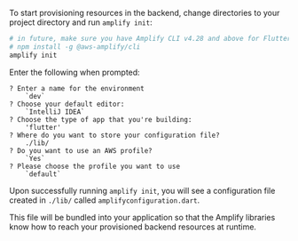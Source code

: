 To start provisioning resources in the backend, change directories to your project directory and run `amplify init`:

```bash
# in future, make sure you have Amplify CLI v4.28 and above for Flutter support
# npm install -g @aws-amplify/cli
amplify init
```

Enter the following when prompted:

```console
? Enter a name for the environment
    `dev`
? Choose your default editor:
    `IntelliJ IDEA`
? Choose the type of app that you're building: 
    'flutter'
? Where do you want to store your configuration file? 
    ./lib/
? Do you want to use an AWS profile?
    `Yes`
? Please choose the profile you want to use
    `default`
```

Upon successfully running `amplify init`, you will see a configuration file created in `./lib/` called `amplifyconfiguration.dart`.
 
This file will be bundled into your application so that the Amplify libraries know how to reach your provisioned backend resources at runtime.
